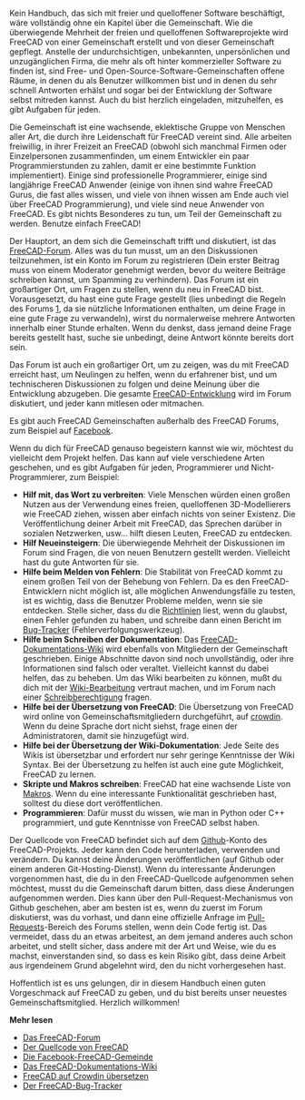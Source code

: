 <languages/>

{{Docnav/de
|[[Manual:Creating interface tools/de|Erstellung Oberflächenwerkzeuge]]
| 
|[[Manual:Introduction/de|Handbuch Einführung]]
|IconC = Crystal Clear manual.png
}}

{{Manual:TOC}}

Kein Handbuch, das sich mit freier und quelloffener Software beschäftigt, wäre vollständig ohne ein Kapitel über die Gemeinschaft. Wie die überwiegende Mehrheit der freien und quelloffenen Softwareprojekte wird FreeCAD von einer Gemeinschaft erstellt und von dieser Gemeinschaft gepflegt. Anstelle der undurchsichtigen, unbekannten, unpersönlichen und unzugänglichen Firma, die mehr als oft hinter kommerzieller Software zu finden ist, sind Free- und Open-Source-Software-Gemeinschaften offene Räume, in denen du als Benutzer willkommen bist und in denen du sehr schnell Antworten erhälst und sogar bei der Entwicklung der Software selbst mitreden kannst. Auch du bist herzlich eingeladen, mitzuhelfen, es gibt Aufgaben für jeden.

Die Gemeinschaft ist eine wachsende, eklektische Gruppe von Menschen aller Art, die durch ihre Leidenschaft für FreeCAD vereint sind. Alle arbeiten freiwillig, in ihrer Freizeit an FreeCAD (obwohl sich manchmal Firmen oder Einzelpersonen zusammenfinden, um einem Entwickler ein paar Programmierstunden zu zahlen, damit er eine bestimmte Funktion implementiert). Einige sind professionelle Programmierer, einige sind langjährige FreeCAD Anwender (einige von ihnen sind wahre FreeCAD Gurus, die fast alles wissen, und viele von ihnen wissen am Ende auch viel über FreeCAD Programmierung), und viele sind neue Anwender von FreeCAD. Es gibt nichts Besonderes zu tun, um Teil der Gemeinschaft zu werden. Benutze  einfach FreeCAD!

Der Hauptort, an dem sich die Gemeinschaft trifft und diskutiert, ist das [https://forum.freecad.org FreeCAD-Forum]. Alles was du tun musst, um an den Diskussionen teilzunehmen, ist ein Konto im Forum zu registrieren (Dein erster Beitrag muss von einem Moderator genehmigt werden, bevor du weitere Beiträge schreiben kannst, um Spamming zu verhindern). Das Forum ist ein großartiger Ort, um Fragen zu stellen, wenn du neu in FreeCAD bist. Vorausgesetzt, du hast eine gute Frage gestellt (lies unbedingt die Regeln des Forums [https://forum.freecad.org/viewtopic.php?f=3&t=2264], da sie nützliche Informationen enthalten, um deine Frage in eine gute Frage zu verwandeln), wirst du normalerweise mehrere Antworten innerhalb einer Stunde erhalten. Wenn du denkst, dass jemand deine Frage bereits gestellt hast, suche sie unbedingt, deine Antwort könnte bereits dort sein.

Das Forum ist auch ein großartiger Ort, um zu zeigen, was du mit FreeCAD erreicht hast, um Neulingen zu helfen, wenn du erfahrener bist, und um technischeren Diskussionen zu folgen und deine Meinung über die Entwicklung abzugeben. Die gesamte [https://forum.freecad.org/viewforum.php?f=6 FreeCAD-Entwicklung] wird im Forum diskutiert, und jeder kann mitlesen oder mitmachen.

Es gibt auch FreeCAD Gemeinschaften außerhalb des FreeCAD Forums, zum Beispiel auf [https://www.facebook.com/FreeCAD Facebook].

Wenn du dich für FreeCAD genauso begeistern kannst wie wir, möchtest du vielleicht dem Projekt helfen. Das kann auf viele verschiedene Arten geschehen, und es gibt Aufgaben für jeden, Programmierer und Nicht-Programmierer, zum Beispiel:

* '''Hilf mit, das Wort zu verbreiten''': Viele Menschen würden einen großen Nutzen aus der Verwendung eines freien, quelloffenen 3D-Modellierers wie FreeCAD ziehen, wissen aber einfach nichts von seiner Existenz. Die Veröffentlichung deiner Arbeit mit FreeCAD, das Sprechen darüber in sozialen Netzwerken, usw... hilft diesen Leuten, FreeCAD zu entdecken.
* '''Hilf Neueinsteigern''': Die überwiegende Mehrheit der Diskussionen im Forum sind Fragen, die von neuen Benutzern gestellt werden. Vielleicht hast du gute Antworten für sie.
* '''Hilfe beim Melden von Fehlern''': Die Stabilität von FreeCAD kommt zu einem großen Teil von der Behebung von Fehlern. Da es den FreeCAD-Entwicklern nicht möglich ist, alle möglichen Anwendungsfälle zu testen, ist es wichtig, dass die Benutzer Probleme melden, wenn sie sie entdecken. Stelle sicher, dass du die [https://forum.freecad.org/viewtopic.php?f=3&t=5236 Richtlinien] liest, wenn du glaubst, einen Fehler gefunden zu haben, und schreibe dann einen Bericht im [https://github.com/FreeCAD/FreeCAD/issues Bug-Tracker] (Fehlerverfolgungswerkzeug).
* '''Hilfe beim Schreiben der Dokumentation''': Das [https://www.freecad.org/wiki FreeCAD-Dokumentations-Wiki] wird ebenfalls von Mitgliedern der Gemeinschaft geschrieben. Einige Abschnitte davon sind noch unvollständig, oder ihre Informationen sind falsch oder veraltet. Vielleicht kannst du dabei helfen, das zu beheben. Um das Wiki bearbeiten zu können, mußt du dich mit der [https://www.mediawiki.org/wiki/Help:Editing_pages Wiki-Bearbeitung] vertraut machen, und im Forum nach einer [https://forum.freecad.org/viewforum.php?f=21 Schreibberechtigung] fragen.
* '''Hilfe bei der Übersetzung von FreeCAD''': Die Übersetzung von FreeCAD wird online von Gemeinschaftsmitgliedern durchgeführt, auf [https://crowdin.com/project/freecad crowdin]. Wenn du deine Sprache dort nicht siehst, frage einen der Administratoren, damit sie hinzugefügt wird.
* '''Hilfe bei der Übersetzung der Wiki-Dokumentation''': Jede Seite des Wikis ist übersetzbar und erfordert nur sehr geringe Kenntnisse der Wiki Syntax. Bei der Übersetzung zu helfen ist auch eine gute Möglichkeit, FreeCAD zu lernen.
* '''Skripte und Makros schreiben''': FreeCAD hat eine wachsende Liste von [[Macros_recipes/de|Makros]]. Wenn du eine interessante Funktionalität geschrieben hast, solltest du diese dort veröffentlichen.
* '''Programmieren''': Dafür musst du wissen, wie man in Python oder C++ programmiert, und gute Kenntnisse von FreeCAD selbst haben.

Der Quellcode von FreeCAD befindet sich auf dem [https://github.com/FreeCAD/FreeCAD Github]-Konto des FreeCAD-Projekts. Jeder kann den Code herunterladen, verwenden und verändern. Du kannst deine Änderungen veröffentlichen (auf Github oder einem anderen Git-Hosting-Dienst). Wenn du interessante Änderungen vorgenommen hast, die du in den FreeCAD-Quellcode aufgenommen sehen möchtest, musst du die Gemeinschaft darum bitten, dass diese Änderungen aufgenommen werden. Dies kann über den Pull-Request-Mechanismus von Github geschehen, aber am besten ist es, wenn du zuerst im Forum diskutierst, was du vorhast, und dann eine offizielle Anfrage im [https://forum.freecad.org/viewforum.php?f=17 Pull-Requests]-Bereich des Forums stellen, wenn dein Code fertig ist. Das vermeidet, dass du an etwas arbeitest, an dem jemand anderes auch schon arbeitet, und stellt sicher, dass andere mit der Art und Weise, wie du es machst, einverstanden sind, so dass es kein Risiko gibt, dass deine Arbeit aus irgendeinem Grund abgelehnt wird, den du nicht vorhergesehen hast.

Hoffentlich ist es uns gelungen, dir in diesem Handbuch einen guten Vorgeschmack auf FreeCAD zu geben, und du bist bereits unser neuestes Gemeinschaftsmitglied. Herzlich willkommen!

'''Mehr lesen'''

* [https://forum.freecad.org Das FreeCAD-Forum]
* [https://github.com/FreeCAD/FreeCAD Der Quellcode von FreeCAD]
* [https://www.facebook.com/FreeCAD Die Facebook-FreeCAD-Gemeinde]
* [https://wiki.freecad.org Das FreeCAD-Dokumentations-Wiki]
* [https://crowdin.com/project/freecad FreeCAD auf Crowdin übersetzen]
* [https://github.com/FreeCAD/FreeCAD/issues Der FreeCAD-Bug-Tracker]


{{Docnav/de
|[[Manual:Creating interface tools/de|Erstellung Oberflächenwerkzeuge]]
| 
|[[Manual:Introduction/de|Handbuch Einführung]]
|IconC = Crystal Clear manual.png
}}